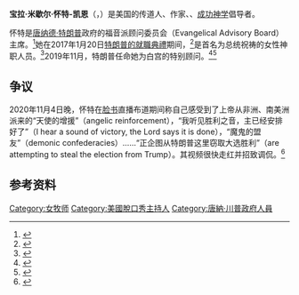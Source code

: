 {{expand English}}

{{Infobox person
| native_name = Paula White
| image = Paula White.jpg
| birth_name = Paula Michelle Furr
| birth_date = {{Birth date and age|1966|4|20}}
| birth_place = {{USA}}密西西比州[[图珀洛_(密西西比州)|图珀洛]]
| spouse = {{ubl|{{marriage|Dean Knight|1984|1989|end=div}}|{{marriage|{{tsl|en|Randy White (pastor)|兰迪·怀特}}|1990|2007|end=div}}|{{marriage|{{tsl|en|Jonathan Cain|乔纳森·凯恩}}|2015|}}}}
| children = 1
| website = {{url|paulawhite.org|Official website}}
}}
'''宝拉·米歇尔·怀特-凯恩'''（{{lang-en|Paula Michelle White-Cain}}，{{bd|1966年|04月20日}}）是美国的传道人、作家、{{tsl|en|televangelist|电视传道者}}、[[成功神学|成功神学]]倡导者。

怀特是[[唐纳德·特朗普|唐纳德·特朗普]]政府的福音派顾问委员会（Evangelical Advisory Board）主席。<ref name="WashPost">{{cite news|last=Zauzmer|first=Julie|date=2016-12-29|title=Paula White, prosperity preacher once investigated by Senate, is a controversial pick for inauguration|newspaper=[[The_Washington_Post|The Washington Post]]|url=https://www.washingtonpost.com/news/acts-of-faith/wp/2016/12/29/paula-white-prosperity-preacher-once-investigated-by-senate-is-a-controversial-pick-for-inauguration-prayer/|accessdate=2016-12-30|archive-date=2018-12-01|archive-url=https://web.archive.org/web/20181201105549/https://www.washingtonpost.com/news/acts-of-faith/wp/2016/12/29/paula-white-prosperity-preacher-once-investigated-by-senate-is-a-controversial-pick-for-inauguration-prayer/|dead-url=no}}</ref>她在2017年1月20日[[2017年美國總統就職典禮|特朗普的就職典禮]]期间{{tsl|en|invocation|祝祷}}，<ref>{{cite web|date=2017-01-19|title=Who's who in the inauguration ceremonies|url=http://www.foxnews.com/politics/slideshow/2017/01/19/whos-who-in-inauguration-ceremonies.html#/slide/pastor-paula-white|work=[[Fox_News|Fox News]]|access-date=2020-11-05|archive-date=2018-08-17|archive-url=https://web.archive.org/web/20180817161203/http://www.foxnews.com/politics/slideshow/2017/01/19/whos-who-in-inauguration-ceremonies.html#/slide/pastor-paula-white|dead-url=no}}</ref>是首名为总统祝祷的女性神职人员。<ref>{{Cite web |url=https://www.nytimes.com/2017/01/19/us/trumps-pastor-paula-white.html |title=存档副本 |access-date=2020-11-05 |archive-date=2020-11-14 |archive-url=https://web.archive.org/web/20201114040358/https://www.nytimes.com/2017/01/19/us/trumps-pastor-paula-white.html |dead-url=no }}</ref>2019年11月，特朗普任命她为白宫{{tsl|en|Office of Public Liaison|公众联络办公室}}{{tsl|en|Center for Faith and Opportunity Initiatives|信仰与机遇倡议中心}}的特别顾问。<ref>{{cite web|last=Perry|first=Douglas|date=2019-11-04|title=Paula White, Donald Trump's new adviser, ratchets up rhetoric, denounces 'demonic' networks opposing president's 'calling'|url=https://www.oregonlive.com/politics/2019/11/paula-white-donald-trumps-new-white-house-adviser-ratchets-up-fake-news-rhetoric-denouncing-demonic-networks.html|publisher=Oregon Live|access-date=2020-11-05|archive-date=2020-12-03|archive-url=https://web.archive.org/web/20201203080938/https://www.oregonlive.com/politics/2019/11/paula-white-donald-trumps-new-white-house-adviser-ratchets-up-fake-news-rhetoric-denouncing-demonic-networks.html|dead-url=no}}</ref><ref>{{cite web|last1=Peters|first1=Jeremy W.|last2=Dias|first2=Elizabeth|date=2019-11-02|title=Paula White, Newest White House Aide, Is a Uniquely Trumpian Pastor|url=https://www.nytimes.com/2019/11/02/us/politics/paula-white-trump.html|work=[[The_New_York_Times|The New York Times]]|access-date=2020-11-05|archive-date=2021-01-17|archive-url=https://web.archive.org/web/20210117074204/https://www.nytimes.com/2019/11/02/us/politics/paula-white-trump.html|dead-url=no}}</ref>

== 争议 ==
2020年11月4日晚，怀特在[[脸书|脸书]]直播布道期间称自己感受到了上帝从非洲、南美洲派来的“天使的增援”（angelic reinforcement），“我听见胜利之音，主已经安排好了”（I hear a sound of victory, the Lord says it is done），“魔鬼的盟友”（demonic confederacies）……“正企图从特朗普这里窃取大选胜利”（are attempting to steal the election from Trump）。其视频很快走红并招致调侃。<ref>{{cite web |last1=Grantham-Philips |first1=Wyatte |title=Pastor Paula White calls on angels from Africa and South America to bring Trump victory |url=https://www.usatoday.com/story/news/nation/2020/11/05/paula-white-trumps-spiritual-adviser-african-south-american-angels/6173576002/ |website=USA TODAY |accessdate=2020-11-05 |date=2020-11-05 |archive-date=2021-02-12 |archive-url=https://web.archive.org/web/20210212181042/https://www.usatoday.com/story/news/nation/2020/11/05/paula-white-trumps-spiritual-adviser-african-south-american-angels/6173576002/ |dead-url=no }}</ref>

== 参考资料 ==
{{reflist}}

{{Authority control}}

{{DEFAULTSORT:White, Paula}}
[[Category:女牧师|Category:女牧师]]
[[Category:美國脫口秀主持人|Category:美國脫口秀主持人]]
[[Category:唐納·川普政府人員|Category:唐納·川普政府人員]]